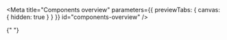 
<Meta
  title="Components overview"
  parameters={{ previewTabs: { canvas: { hidden: true } } }}
  id="components-overview"
/>

{" "}
<ComponentsOverview />

